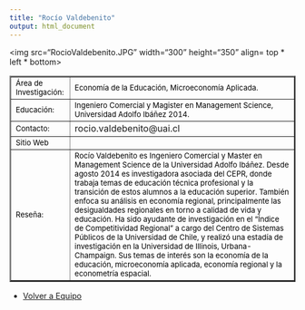 ```yaml
---
title: "Rocío Valdebenito"
output: html_document
---
```

<html>
<body>
 
<img src="RocioValdebenito.JPG" width="300" height="350" align= top * left * bottom>

<table border="2">

<tr>
<td> <font size="2" color="black"> Área de Investigación:</font>
 </td>

<td> <font size="2" color="black"> Economía de la Educación, Microeconomía Aplicada. </font> </td>

<tr>

<td> <font size="2" color="black"> Educación: </font>
 </td>

<td> <font size="2" color="black"> Ingeniero Comercial y Magister en Management Science, Universidad Adolfo Ibáñez 2014. </font>
</td>

</tr>

<tr>
<td> <font size="2" color="black"> Contacto:</font> </td>

<td> rocio.valdebenito@uai.cl </td>

</tr>

<tr> 
<td > <font size="2" color="black"> Sitio Web </font> </td> 
<td>  </td>

<tr>
<td> 
<font size="2" color="black"> Reseña: </font> </td>
<td><font size="2" color="black"> 
Rocío Valdebenito es Ingeniero Comercial y Master en Management Science de la Universidad Adolfo Ibáñez. Desde agosto 2014 es investigadora asociada del CEPR, donde trabaja temas de educación técnica profesional y la transición de estos alumnos a la educación superior. También enfoca su análisis en economía regional, principalmente las desigualdades regionales en torno a calidad de vida y educación. Ha sido ayudante de investigación en el "Índice de Competitividad Regional" a cargo del Centro de Sistemas Públicos de la Universidad de Chile, y realizó una estadía de investigación en la Universidad de Illinois, Urbana-Champaign. Sus temas de interés son la economía de la educación, microeconomía aplicada, economía regional y la econometría espacial. </font>
</td>
</tr>
</tr>


</table> 

- <a href="equipo.html"> Volver a Equipo </a>
</body>


</html> 